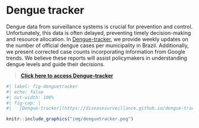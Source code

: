 # Dengue tracker

Dengue data from surveillance systems is crucial for prevention and control. Unfortunately, this data is often delayed, preventing timely decision-making and resource allocation. In [Dengue-tracker](https://diseasesurveillance.github.io/dengue-tracker/index.html), we provide weekly updates on the number of official dengue cases per municipality in Brazil. Additionally, we present corrected case counts incorporating information from Google trends. We believe these reports will assist policymakers in understanding dengue levels and guide their decisions.

> [**Click here to access Dengue-tracker**](https://diseasesurveillance.github.io/dengue-tracker/index.html)


```r
#| label: fig-denguetracker
#| echo: false
#| out-width: 100%
#| fig-cap: |
#|   [Dengue-tracker](https://diseasesurveillance.github.io/dengue-tracker/index.html)

knitr::include_graphics("img/denguetracker.png")
```